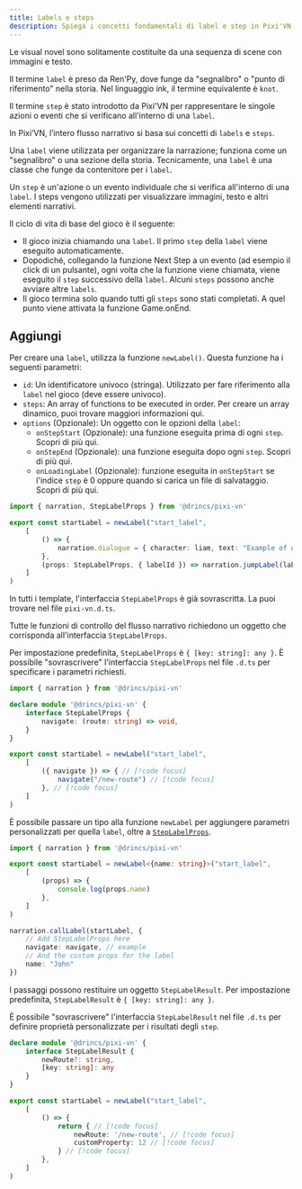 ```yaml
---
title: Labels e steps
description: Spiega i concetti fondamentali di label e step in Pixi'VN, spiegando nel dettaglio come il flusso narrativo è strutturato e gestito all'interno del motore.
---
```



Le visual novel sono solitamente costituite da una sequenza di scene con immagini e testo.

<Callout title="Nomenclature" type="info">

Il termine `label` è preso da Ren'Py, dove funge da "segnalibro" o "punto di riferimento" nella storia. Nel linguaggio ink, il termine equivalente è `knot`.

Il termine `step` è stato introdotto da Pixi'VN per rappresentare le singole azioni o eventi che si verificano all'interno di una `label`.

</Callout>

In Pixi’VN, l’intero flusso narrativo si basa sui concetti di `labels` e `steps`.

Una `label` viene utilizzata per organizzare la narrazione; funziona come un "segnalibro" o una sezione della storia. Tecnicamente, una `label` è una classe che funge da contenitore per i `label`.

Un `step` è un'azione o un evento individuale che si verifica all'interno di una `label`. I steps vengono utilizzati per visualizzare immagini, testo e altri elementi narrativi.

Il ciclo di vita di base del gioco è il seguente:

- Il gioco inizia <DynamicLink href="/start/labels-flow#run-a-label">chiamando una `label`</DynamicLink>. Il primo `step` della `label` viene eseguito automaticamente.
- Dopodiché, collegando la funzione <DynamicLink href="/start/labels-flow#next-step">Next Step</DynamicLink> a un evento (ad esempio il click di un pulsante), ogni volta che la funzione viene chiamata, viene eseguito il `step` successivo della `label`. Alcuni `steps` possono anche avviare altre `labels`.
- Il gioco termina solo quando tutti gli `steps` sono stati completati. A quel punto viene attivata la funzione <DynamicLink href="/start/other-narrative-features#how-manage-the-end-of-the-game">Game.onEnd</DynamicLink>.

## Aggiungi

Per creare una `label`, utilizza la funzione `newLabel()`.
Questa funzione ha i seguenti parametri:

- `id`: Un identificatore univoco (stringa). Utilizzato per fare riferimento alla `label` nel gioco (deve essere univoco).
- `steps`: An array of functions to be executed in order. Per creare un array dinamico, puoi trovare maggiori informazioni <DynamicLink href="/start/labels-advanced#dynamic-step-list">qui</DynamicLink>.
- `options` (Opzionale): Un oggetto con le opzioni della `label`:
  - `onStepStart` (Opzionale): una funzione eseguita prima di ogni `step`. Scopri di più <DynamicLink href="/start/labels-advanced#onstepstart">qui</DynamicLink>.
  - `onStepEnd` (Opzionale): una funzione eseguita dopo ogni `step`. Scopri di più <DynamicLink href="/start/labels-advanced#onstepend">qui</DynamicLink>.
  - `onLoadingLabel` (Opzionale): funzione eseguita in `onStepStart` se l'indice `step` è 0 oppure quando si carica un file di salvataggio. Scopri di più <DynamicLink href="/start/labels-advanced#onloadinglabel">qui</DynamicLink>.

```ts title="labels/startLabel.ts"
import { narration, StepLabelProps } from '@drincs/pixi-vn'

export const startLabel = newLabel("start_label",
    [
        () => {
            narration.dialogue = { character: liam, text: "Example of dialogue" }
        },
        (props: StepLabelProps, { labelId }) => narration.jumpLabel(labelId, props),
    ]
)
```

<Accordions>

<Accordion title="Overriding StepLabelProps" id="steplabelprops">

<Callout title="Templates" type="info">

In tutti i template, l'interfaccia `StepLabelProps` è già sovrascritta. La puoi trovare nel file `pixi-vn.d.ts`.

</Callout>

Tutte le <DynamicLink href="/start/labels-flow">funzioni di controllo del flusso narrativo</DynamicLink> richiedono un oggetto che corrisponda all'interfaccia `StepLabelProps`.

Per impostazione predefinita, `StepLabelProps` è `{ [key: string]: any }`. È possibile "sovrascrivere" l'interfaccia `StepLabelProps` nel file `.d.ts` per specificare i parametri richiesti.

```ts tab="pixi-vn.d.ts"
import { narration } from '@drincs/pixi-vn'

declare module '@drincs/pixi-vn' {
    interface StepLabelProps {
        navigate: (route: string) => void,
    }
}
```

```ts tab="labels/startLabel.ts"
export const startLabel = newLabel("start_label",
    [
        ({ navigate }) => { // [!code focus]
            navigate("/new-route") // [!code focus]
        }, // [!code focus]
    ]
)
```

</Accordion>

<Accordion title="Step pros" id="step-pros">

È possibile passare un tipo alla funzione `newLabel` per aggiungere parametri personalizzati per quella `label`, oltre a [`StepLabelProps`](#steplabelprops).

```ts title="labels/startLabel.ts"
import { narration } from '@drincs/pixi-vn'

export const startLabel = newLabel<{name: string}>("start_label",
    [
        (props) => {
            console.log(props.name)
        },
    ]
)

narration.callLabel(startLabel, {
    // Add StepLabelProps here
    navigate: navigate, // example
    // And the custom props for the label
    name: "John"
})
```

</Accordion>

<Accordion title="Step results" id="step-results">

I passaggi possono restituire un oggetto `StepLabelResult`. Per impostazione predefinita, `StepLabelResult` è `{ [key: string]: any }`.

È possibile "sovrascrivere" l'interfaccia `StepLabelResult` nel file `.d.ts` per definire proprietà personalizzate per i risultati degli `step`.

```ts tab="pixi-vn.d.ts"
declare module '@drincs/pixi-vn' {
    interface StepLabelResult {
        newRoute?: string,
        [key: string]: any
    }
}
```

```ts tab="labels/startLabel.ts"
export const startLabel = newLabel("start_label",
    [
        () => {
            return { // [!code focus]
                newRoute: '/new-route', // [!code focus]
                customProperty: 12 // [!code focus]
            } // [!code focus]
        },
    ]
)
```

</Accordion>

</Accordions>
